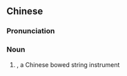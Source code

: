 {{also|殼仔絃}}
==Chinese==
{{zh-forms|s=壳仔弦|t2=殼仔絃|type=21}}
{{wikipedia|lang=zh}}

===Pronunciation===
{{zh-pron
|m=kézǎixián,kézǐxián
|mn=khak-仔-hiân
|cat=n
}}

===Noun===
{{zh-noun}}

# {{w|kezaixian}}, a Chinese bowed string instrument